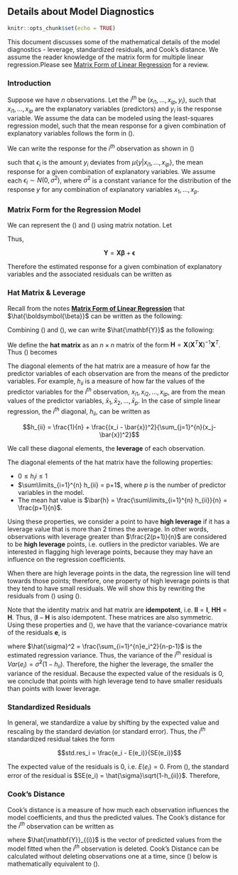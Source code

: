 ## Details about Model Diagnostics

```r
knitr::opts_chunk$set(echo = TRUE)
```

This document discusses some of the mathematical details of the model diagnostics - leverage, standardized residuals, and Cook's distance. We assume the reader knowledge of the matrix form for multiple linear regression.Please see [Matrix Form of Linear Regression](https://github.com/STA210-Sp19/supplemental-notes/blob/master/regression-basics-matrix.pdf) for a review.

### Introduction 

Suppose we have $n$ observations. Let the $i^{th}$ be $(x_{i1}, \ldots, x_{ip}, y_i)$, such that $x_{i1}, \ldots, x_{ip}$ are the explanatory variables (predictors) and $y_i$ is the response variable. We assume the data can be modeled using the least-squares regression model, such that the mean response for a given combination of explanatory variables follows the form in (\ref{basic_model}).

\begin{equation}
\label{basic_model}
y = \beta_0 + \beta_1 x_1 + \dots + \beta_p x_p 
\end{equation}

We can write the response for the $i^{th}$ observation as shown in (\ref{ind_response})

\begin{equation}
\label{ind_response}
y_i = \beta_0 + \beta_1 x_{i1} + \dots + \beta_p x_{ip} + \epsilon_i 
\end{equation}

such that $\epsilon_i$ is the amount $y_i$ deviates from $\mu\{y|x_{i1}, \ldots, x_{ip}\}$, the mean response for a given combination of explanatory variables. We assume each $\epsilon_i \sim N(0,\sigma^2)$, where $\sigma^2$ is a constant variance for the distribution of the response $y$ for any combination of explanatory variables $x_1, \ldots, x_p$. 

### Matrix Form for the Regression Model 

We can represent the (\ref{basic_model}) and (\ref{ind_response}) using matrix notation. Let 

\begin{equation}
\label{matrix notation}
\mathbf{Y} = \begin{bmatrix}y_1 \\ y_2 \\ \vdots \\y_n\end{bmatrix} 
\hspace{15mm}
\mathbf{X} = \begin{bmatrix}x_{11} & x_{12} & \dots & x_{1p} \\
x_{21} & x_{22} & \dots & x_{2p} \\
\vdots & \vdots & \ddots & \vdots\\
x_{n1} & x_{n2} & \dots & x_{np} \end{bmatrix}
\hspace{15mm}
\boldsymbol{\beta}= \begin{bmatrix}\beta_0 \\ \beta_1 \\ \vdots \\ \beta_p \end{bmatrix} 
\hspace{15mm}
\boldsymbol{\epsilon}= \begin{bmatrix}\epsilon_1 \\ \epsilon_2 \\ \vdots \\ \epsilon_n \end{bmatrix}
\end{equation}

Thus, 

$$\mathbf{Y} = \mathbf{X}\boldsymbol{\beta} + \mathbf{\epsilon}$$

Therefore the estimated response for a given combination of explanatory variables and the associated residuals can be written as

\begin{equation}
\label{matrix_mean}
\hat{\mathbf{Y}} = \mathbf{X}\hat{\boldsymbol{\beta}} \hspace{10mm} \mathbf{e} = \mathbf{Y} - \mathbf{X}\hat{\boldsymbol{\beta}}
\end{equation}

### Hat Matrix & Leverage

Recall from the notes [**Matrix Form of Linear Regression**](https://github.com/STA210-Sp19/supplemental-notes/blob/master/regression-basics-matrix.pdf) that $\hat{\boldsymbol{\beta}}$ can be written as the following: 

\begin{equation}
\label{beta-hat}
\hat{\boldsymbol{\beta}} = (\mathbf{X}^T\mathbf{X})^{-1}\mathbf{X}^T\mathbf{Y}
\end{equation}

Combining (\ref{matrix_mean}) and (\ref{beta-hat}), we can write $\hat{\mathbf{Y}}$ as the following: 

\begin{equation}
\label{y-hat}
\begin{aligned}
\hat{\mathbf{Y}} &= \mathbf{X}\hat{\boldsymbol{\beta}} \\[10pt]
&= \mathbf{X}(\mathbf{X}^T\mathbf{X})^{-1}\mathbf{X}^T\mathbf{Y}\\
\end{aligned}
\end{equation}

We define the **hat matrix** as an $n \times n$ matrix of the form $\mathbf{H} = \mathbf{X}(\mathbf{X}^T\mathbf{X})^{-1}\mathbf{X}^T$. Thus (\ref{y-hat}) becomes 

\begin{equation}
\label{y-hat-matrix}
\hat{\mathbf{Y}} = \mathbf{H}\mathbf{Y}
\end{equation}

The diagonal elements of the hat matrix are a measure of how far the predictor variables of each observation are from the means of the predictor variables. For example, $h_{ii}$ is a measure of how far the values of the predictor variables for the $i^{th}$ observation, $x_{i1}, x_{i2}, \ldots, x_{ip}$, are from the mean values of the predictor variables, $\bar{x}_1, \bar{x}_2, \ldots, \bar{x}_p$. In the case of simple linear regression, the $i^{th}$ diagonal, $h_{ii}$, can be written as

$$h_{ii} =  \frac{1}{n} + \frac{(x_i - \bar{x})^2}{\sum_{j=1}^{n}(x_j-\bar{x})^2}$$

We call these diagonal elements, the **leverage** of each observation. 

The diagonal elements of the hat matrix have the following properties: 

- $0 \leq h_ii \leq 1$
- $\sum\limits_{i=1}^{n} h_{ii} = p+1$, where $p$ is the number of predictor variables in the model.
- The mean hat value is $\bar{h} = \frac{\sum\limits_{i=1}^{n} h_{ii}}{n} = \frac{p+1}{n}$. 

Using these properties, we consider a point to have **high leverage** if it has a leverage value that is more than 2 times the average. In other words, observations with leverage greater than $\frac{2(p+1)}{n}$ are considered to be **high leverage** points, i.e. outliers in the predictor variables. We are interested in flagging high leverage points, because they may have an influence on the regression coefficients. 

When there are high leverage points in the data, the regression line will tend towards those points; therefore, one property of high leverage points is that they tend to have small residuals. We will show this by rewriting the residuals from (\ref{matrix_mean}) using (\ref{y-hat-matrix}).

\begin{equation}
\label{resid-hat}
\begin{aligned}
\mathbf{e} &= \mathbf{Y} - \hat{\mathbf{Y}} \\[10pt]
& = \mathbf{Y} - \mathbf{H}\mathbf{Y} \\[10pt]
&= (1-\mathbf{H})\mathbf{Y}
\end{aligned}
\end{equation}

Note that the identity matrix and hat matrix are **idempotent**, i.e. $\mathbf{I}\mathbf{I} = \mathbf{I}$, $\mathbf{H}\mathbf{H} = \mathbf{H}$. Thus, $(\mathbf{I} - \mathbf{H}$ is also idempotent. These matrices are also symmetric. Using these properties and  (\ref{resid-hat}), we have that the variance-covariance matrix of the residuals $\boldsymbol{e}$, is 


\begin{equation}
\label{resid-var}
\begin{aligned}
Var(\mathbf{e}) &= \mathbf{e}\mathbf{e}^T \\[10pt]
&=  (1-\mathbf{H})Var(\mathbf{Y})^T(1-\mathbf{H})^T \\[10pt]
&= (1-\mathbf{H})\hat{\sigma}^2(1-\mathbf{H})^T  \\[10pt]
&= \hat{\sigma}^2(1-\mathbf{H})(1-\mathbf{H})  \\[10pt]
&= \hat{\sigma}^2(1-\mathbf{H})
\end{aligned}
\end{equation}

where $\hat{\sigma}^2 = \frac{\sum_{i=1}^{n}e_i^2}{n-p-1}$ is the estimated regression variance. Thus, the variance of the $i^{th}$ residual is $Var(e_i) = \hat{\sigma}^2(1-h_{ii})$. Therefore, the higher the leverage, the smaller the variance of the residual. Because the expected value of the residuals is 0, we conclude that points with high leverage tend to have smaller residuals than points with lower leverage.

### Standardized Residuals 

In general, we standardize a value by shifting by the expected value and rescaling by the standard deviation (or standard error). Thus, the $i^{th}$ standardized residual takes the form 

$$std.res_i = \frac{e_i - E(e_i)}{SE(e_i)}$$

The expected value of the residuals is 0, i.e. $E(e_i) = 0$. From (\ref{resid-var}), the standard error of the residual is $SE(e_i) = \hat{\sigma}\sqrt{1-h_{ii}}$. Therefore, 

\begin{equation}
\label{std.resid.}
std.res_i = \frac{e_i}{\hat{\sigma}\sqrt{1-h_{ii}}}
\end{equation}

### Cook's Distance

Cook's distance is a measure of how much each observation influences the model coefficients, and thus the predicted values. The Cook's distance for the $i^{th}$ observation can be written as 

\begin{equation}
\label{cooksd}
D_i = \frac{(\hat{\mathbf{Y}} -\hat{\mathbf{Y}}_{(i)})^T(\hat{\mathbf{Y}} -\hat{\mathbf{Y}}_{(i)})}{(p+1)\hat{\sigma}}
\end{equation}

where $\hat{\mathbf{Y}}_{(i)}$ is the vector of predicted values from the model fitted when the $i^{th}$ observation is deleted. Cook's Distance can be calculated without deleting observations one at a time, since (\ref{cooksd-v2}) below is mathematically equivalent to  (\ref{cooksd}). 

\begin{equation}
\label{cooksd-v2}
D_i = \frac{1}{p+1}std.res_i^2\Bigg[\frac{h_{ii}}{(1-h_{ii})}\Bigg] = \frac{e_i^2}{(p+1)\hat{\sigma}^2(1-h_{ii})}\Bigg[\frac{h_{ii}}{(1-h_{ii})}\Bigg]
\end{equation}






